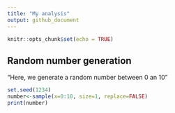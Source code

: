 ```yaml
---
title: "My analysis"
output: github_document
---
```


```r
knitr::opts_chunk$set(echo = TRUE)
```

## Random number generation
"Here, we generate a random number between 0 an 10"
```r
set.seed(1234)
number<-sample(x=0:10, size=1, replace=FALSE)
print(number)
```


